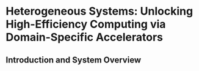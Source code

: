 # Heterogeneous Systems: Unlocking High-Efficiency Computing via Domain-Specific Accelerators

## Introduction and System Overview
